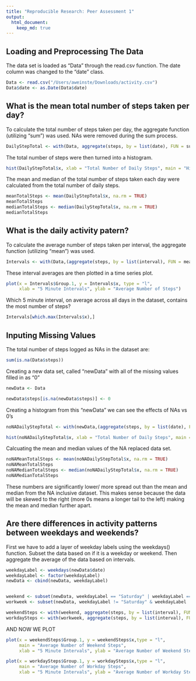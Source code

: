 ```yaml
---
title: "Reproducible Research: Peer Assessment 1"
output: 
  html_document:
    keep_md: true
---
```


## Loading and Preprocessing The Data
 
The data set is loaded as "Data" through the read.csv function. The date column was changed to the "date" class.

```r
Data <- read.csv("/Users/aweinste/Downloads/activity.csv")
Data$date <- as.Date(Data$date)
```

## What is the mean total number of steps taken per day?
To calculate the total number of steps taken per day, the aggregate function (utilizing "sum") was used. NAs were removed during the sum process. 
```r
DailyStepTotal <- with(Data, aggregate(steps, by = list(date), FUN = sum))
```

The total number of steps were then turned into a histogram.

```r
hist(DailyStepTotal$x, xlab = "Total Number of Daily Steps", main = "Histogram of the Total Number of Daily Steps")

```

The mean and median of the total number of steps taken each day were calculated from the total number of daily steps.

```r
meanTotalSteps <- mean(DailyStepTotal$x, na.rm = TRUE)
meanTotalSteps
medianTotalSteps <- median(DailyStepTotal$x, na.rm = TRUE)
medianTotalSteps
```

## What is the daily activity patern?
To calculate the average number of steps taken per interval, the aggregate function (utilizing "mean") was used.

```r
Intervals <- with(Data,(aggregate(steps, by = list(interval), FUN = mean, na.rm = TRUE)))
```

These interval averages are then plotted in a time series plot.

```r
plot(x = Intervals$Group.1, y = Intervals$x, type = "l",
     xlab = "5 Minute Intervals", ylab = "Average Number of Steps")
```

Which 5 minute interval, on average across all days in the dataset, contains the most number of steps?
```r
Intervals[which.max(Intervals$x),]
```

## Inputing Missing Values
The total number of steps logged as NAs in the dataset are:

```r
sum(is.na(Data$steps))
```
Creating a new data set, called "newData" with all of the missing values filled in as "0"

```r
newData <- Data

newData$steps[is.na(newData$steps)] <- 0

```

Creating a histogram from this "newData" we can see the effects of NAs vs 0's
```r
noNADailyStepTotal <- with(newData,(aggregate(steps, by = list(date), FUN = sum)))

hist(noNADailyStepTotal$x, xlab = "Total Number of Daily Steps", main = "Histogram of the Total Number of Daily Steps")

```

Calcuating the mean and median values of the NA replaced data set. 

```r
noNAMeanTotalSteps <- mean(noNADailyStepTotal$x, na.rm = TRUE)
noNAMeanTotalSteps
noNAMedianTotalSteps <- median(noNADailyStepTotal$x, na.rm = TRUE)
noNAMedianTotalSteps
```

These numbers are significantly lower/ more spread out than the mean and median from the NA inclusive dataset. This makes sense because the data will be skewed to the right (more 0s means a longer tail to the left) making the mean and median further apart. 

## Are there differences in activity patterns between weekdays and weekends? 
First we have to add a layer of weekday labels using the weekdays() function. Subset the data based on if it is a weekday or weekend. Then aggregate the average of the data based on intervals. 

```r
weekdayLabel <- weekdays(newData$date)
weekdayLabel <- factor(weekdayLabel)
newData <- cbind(newData, weekdayLabel)


weekend <- subset(newData, weekdayLabel == "Saturday" | weekdayLabel == "Sunday")
workweek <- subset(newData, weekdayLabel != "Saturday" & weekdayLabel != "Sunday")

weekendSteps <- with(weekend, aggregate(steps, by = list(interval), FUN = mean))
workdaySteps <- with(workweek, aggregate(steps, by = list(interval), FUN = mean))
```

AND NOW WE PLOT

```r
plot(x = weekendSteps$Group.1, y = weekendSteps$x,type = "l",
     main = "Average Number of Weekend Steps",
     xlab = "5 Minute Intervals", ylab = "Average Number of Weekend Steps")

```

```r
plot(x = workdaySteps$Group.1, y = workdaySteps$x,type = "l",
     main = "Average Number of Workday Steps",
     xlab = "5 Minute Intervals", ylab = "Average Number of Workday Steps")

```
